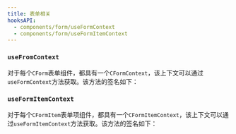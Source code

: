 ```yaml
---
title: 表单相关
hooksAPI:
  - components/form/useFormContext
  - components/form/useFormItemContext
---
```


### `useFromContext`

对于每个`CForm`表单组件，都具有一个`CFormContext`，该上下文可以通过`useFormContext`方法获取。该方法的签名如下：

### `useFormItemContext`

对于每个`CFormItem`表单项组件，都具有一个`CFormItemContext`，该上下文可以通过`useFormItemContext`方法获取。该方法的签名如下：
